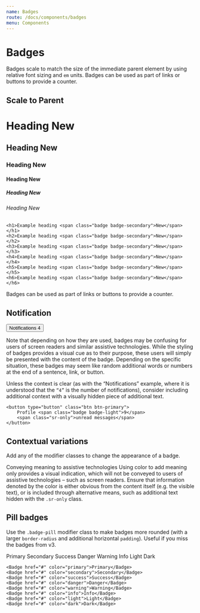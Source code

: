 ```yaml
---
name: Badges
route: /docs/components/badges
menu: Components
---
```



# Badges

Badges scale to match the size of the immediate parent element by using relative font sizing and `em` units.
Badges can be used as part of links or buttons to provide a counter.

## Scale to Parent

<Playground>
	<h1>
		Heading <Badge color="secondary">New</Badge>
	</h1>
	<h2>
		Heading <Badge color="secondary">New</Badge>
	</h2>
	<h3>
		Heading <Badge color="secondary">New</Badge>
	</h3>
	<h4>
		Heading <Badge color="secondary">New</Badge>
	</h4>
	<h5>
		Heading <Badge color="secondary">New</Badge>
	</h5>
	<h6>
		Heading <Badge color="secondary">New</Badge>
	</h6>
</Playground>

    <h1>Example heading <span class="badge badge-secondary">New</span></h1>
    <h2>Example heading <span class="badge badge-secondary">New</span></h2>
    <h3>Example heading <span class="badge badge-secondary">New</span></h3>
    <h4>Example heading <span class="badge badge-secondary">New</span></h4>
    <h5>Example heading <span class="badge badge-secondary">New</span></h5>
    <h6>Example heading <span class="badge badge-secondary">New</span></h6>

Badges can be used as part of links or buttons to provide a counter.

## Notification

<Playground>
	<Button color="primary" outline>
		Notifications <Badge color="primary">4</Badge>
	</Button>
</Playground>

Note that depending on how they are used, badges may be confusing for users of screen readers and similar assistive technologies. While the styling of badges provides a visual cue as to their purpose, these users will simply be presented with the content of the badge. Depending on the specific situation, these badges may seem like random additional words or numbers at the end of a sentence, link, or button.

Unless the context is clear (as with the “Notifications” example, where it is understood that the `“4”` is the number of notifications), consider including additional context with a visually hidden piece of additional text.

    <button type="button" class="btn btn-primary">
        Profile <span class="badge badge-light">9</span>
        <span class="sr-only">unread messages</span>
    </button>

## Contextual variations

Add any of the modifier classes to change the appearance of a badge.

Conveying meaning to assistive technologies
Using color to add meaning only provides a visual indication, which will not be conveyed to users of assistive technologies – such as screen readers. Ensure that information denoted by the color is either obvious from the content itself (e.g. the visible text), or is included through alternative means, such as additional text hidden with the `.sr-only` class.

## Pill badges

Use the `.badge-pill` modifier class to make badges more rounded (with a larger `border-radius` and additional horizontal `padding`). Useful if you miss the badges from v3.

<Playground>
	<Badge color="primary" pill>Primary</Badge>
	<Badge color="secondary" pill>Secondary</Badge>
	<Badge color="success" pill>Success</Badge>
	<Badge color="danger" pill>Danger</Badge>
	<Badge color="warning" pill>Warning</Badge>
	<Badge color="info" pill>Info</Badge>
	<Badge color="light" pill>Light</Badge>
	<Badge color="dark" pill>Dark</Badge>
</Playground>


    <Badge href="#" color="primary">Primary</Badge>
    <Badge href="#" color="secondary">Secondary</Badge>
    <Badge href="#" color="success">Success</Badge>
    <Badge href="#" color="danger">Danger</Badge>
    <Badge href="#" color="warning">Warning</Badge>
    <Badge href="#" color="info">Info</Badge>
    <Badge href="#" color="light">Light</Badge>
    <Badge href="#" color="dark">Dark</Badge>